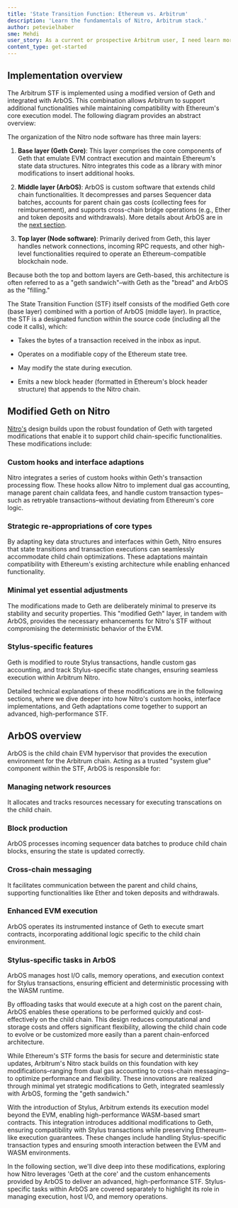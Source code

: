 ```yaml
---
title: 'State Transition Function: Ethereum vs. Arbitrum'
description: 'Learn the fundamentals of Nitro, Arbitrum stack.'
author: petevielhaber
sme: Mehdi
user_story: As a current or prospective Arbitrum user, I need learn more about Nitros design.
content_type: get-started
---
```



<!--
******************************************************
******************************************************
******************************************************
This seems like it may be a good candidate to move to /build-decentralized-apps/arbitrum-vs-ethereum/01-comparison-overview.mdx
******************************************************
******************************************************
******************************************************


This section explains the architecture and implementation of the <a data-quicklook-from="state-transition-function">State Transition Function</a> (STF) in Ethereum and the <a data-quicklook-from="arbitrum">Arbitrum</a> Nitro stack, highlighting their similarities and key differences.

## STF in Ethereum

In Ethereum, the STF receives transactions as inputs, processes them via the EVM, and produces the final state as output.

The Ethereum state is a vast data structure represented by a modified Merkle Patricia Trie. This structure holds all accounts, linking them via hashes and reducing the entire state to a single root hash stored on the <a data-quicklook-from="blockchain">blockchain</a>.

The Ethereum Virtual Machine (EVM) operates similarly to a mathematical function: given an input, it produces a deterministic output. Ethereum's STF encapsulates this behavior:

$$
Y(S, T) = S'
$$

Here, `S` represents the current state, `T` denotes the <a data-quicklook-from="transaction">transaction</a>, and `S'` is the new state resulting from the execution of `T`.

The EVM operates as a stack machine with a maximum depth of 1024 items. Each item is a 256-bit word, chosen for compatibility with 256-bit cryptography (e.g., Keccak-256 hashes and secp256k1 signatures).

During execution, the EVM uses transient _memory_ (a word-addresses byte array) that only persists for the duration of a transaction. In contrast, each contract maintains a persistent Merkle Patricia _storage_ trie–a word-addressable word array–that forms part of the global state.

<a data-quicklook-from="smart-contract">smart contract</a> bytecode compiles into a series of EVM opcodes
that perform standard stack operations (such as `XOR`, `AND`, `ADD`, `SUB`) and blockchain-specific operations
(such as `ADDRESS`, `BALANCE`, `BLOCKHASH`).

<a data-quicklook-from="geth">Geth</a> (go-Ethereum) is one of the primary <a data-quicklook-from="client">
  client
</a> implementations of Ethereum, serving as the practical embodiment of both the STF and the EVM execution
engine. It processes transactions by executing the smart contract's bytecode and updating the global
state, ensuring that every state change is deterministic and secure.

In essence, Geth converts transaction inputs into precise computational steps within the EVM, maintaining the intricate data structures that underpin Ethereum's blockchain. Its robust design not only powers the core operations of Ethereum but also provides the foundation for advanced modificaitons in platforms like the <a data-quicklook-from="arbitrum-nitro">Arbitrum Nitro</a> stack.

## STF on Arbitrum

The Arbitrum Nitro stack implements a modified version of Ethereum's STF. While it retains the core principles of Ethereum, several Arbitrum-specific features and processes distinguish it from Ethereum's implementation. Key differences include:

### Gas accounting

In Arbitrum, executing a transaction incurs two costs, one for executing on the <a data-quicklook-from="child-chain">child chain</a> and another for submitting transaction batches to the <a data-quicklook-from="parent-chain">parent chain</a>. This dual fee structure requires a different approach to gas accounting.

### Base fee mechanism

Gas prices and base fees on Arbitrum change differently from Ethereum's. Arbitrum maintains two base fees: one to track the cost of execution on the child chain and another to estimate the cost of posting batches to the parent chain. The mechanism that changes the child chain's base fee differs from what is currently on Ethereum.

### Cross-chain <a data-quicklook-from="bridge">bridge</a> functionalities

Arbitrum supports cross-chain messaging and regular transactions, facilitating seamless interactions between the child and parent chains.

### Block time and block number

The <a data-quicklook-from="arbitrum-chain">Arbitrum chain</a> uses two block numbers: the child chain's block number, and the block number of the first non-Arbitrum ancestor chain. Additionally, block times are determined by the child chain's sequencer clock, as described in the [Block numbers and time documentation](/build-decentralized-apps/arbitrum-vs-ethereum/02-block-numbers-and-time.mdx).

### Precompiles

Specific precompiled contracts on the Arbitrum chain will process Arbitrum-specific features. Moreover, individual Arbitrum chains may implement their own custom precompiles.

### Custom transaction types

Nitro Geth introduces several child chain-specific transaction types that utilize the non-standard [EIP-2718: Typed Transaction Envelope](https://eips.ethereum.org/EIPS/eip-2718). These types represent different transactions on the Arbitrum chain, such as retryable transactions.

### <a data-quicklook-from="stylus">Stylus</a> in the STF

With the introduction of Stylus, Arbitrum Nitro now supports executing smart contracts written in Rust, C, and C++, offering a high-performance alternative to the EVM. Unlike standard Ethereum transactions, Stylus contracts execute in a <a data-quicklook-from="wasm">WASM</a>-based runtime within <a data-quicklook-from="arbos">ArbOS</a>, leveraging efficient host I/O operations and optimized caching mechanisms.
-->

<!--

the below can be reused into a deep dive for the Geth Sandwich

-->

## Implementation overview

The Arbitrum STF is implemented using a modified version of Geth and integrated with ArbOS. This combination allows Arbitrum to support additional functionalities while maintaining compatibility with Ethereum's core execution model. The following diagram provides an abstract overview:

<ImageZoom src="/img/haw-geth-sandwich.svg" alt="Geth sandwich" className="img-600px" />

The organization of the Nitro node software has three main layers:

1. **Base layer (Geth Core)**: This layer comprises the core components of Geth that emulate EVM contract execution and maintain Ethereum's state data structures. Nitro integrates this code as a library with minor modifications to insert additional hooks.

2. **Middle layer (ArbOS)**: ArbOS is custom software that extends child chain functionalities. It decompresses and parses <a data-quicklook-from="sequencer">Sequencer</a> data batches, accounts for parent chain gas costs (collecting fees for reimbursement), and supports cross-chain bridge operations (e.g., Ether and token deposits and withdrawals). More details about ArbOS are in the [next section](#arbos-overview).

3. **Top layer (Node software)**: Primarily derived from Geth, this layer handles network connections, incoming RPC requests, and other high-level functionalities required to operate an Ethereum-compatible blockchain node.

Because both the top and bottom layers are Geth-based, this architecture is often referred to as a "geth sandwich"–with Geth as the "bread" and ArbOS as the "filling."

The State Transition Function (STF) itself consists of the modified Geth core (base layer) combined with a portion of ArbOS (middle layer). In practice, the STF is a designated function within the source code (including all the code it calls), which:

- Takes the bytes of a transaction received in the inbox as input.

- Operates on a modifiable copy of the Ethereum state tree.

- May modify the state during execution.

- Emits a new block header (formatted in Ethereum's block header structure) that appends to the Nitro chain.

## Modified Geth on Nitro

[Nitro's](https://github.com/OffchainLabs/nitro) design builds upon the robust foundation of Geth with targeted modifications that enable it to support child chain-specific functionalities. These modifications include:

### Custom hooks and interface adaptions

Nitro integrates a series of custom hooks within Geth's transaction processing flow. These hooks allow Nitro to implement dual gas accounting, manage parent chain calldata fees, and handle custom transaction types–such as retryable transactions–without deviating from Ethereum's core logic.

### Strategic re-appropriations of core types

By adapting key data structures and interfaces within Geth, Nitro ensures that state transitions and transaction executions can seamlessly accommodate child chain optimizations. These adaptations maintain compatibility with Ethereum's existing architecture while enabling enhanced functionality.

### Minimal yet essential adjustments

The modifications made to Geth are deliberately minimal to preserve its stability and security properties. This "modified Geth" layer, in tandem with ArbOS, provides the necessary enhancements for Nitro's STF without compromising the deterministic behavior of the EVM.

### Stylus-specific features

Geth is modified to route Stylus transactions, handle custom gas accounting, and track Stylus-specific state changes, ensuring seamless execution within Arbitrum Nitro.

Detailed technical explanations of these modifications are in the following sections, where we dive deeper into how Nitro's custom hooks, interface implementations, and Geth adaptations come together to support an advanced, high-performance STF.

## ArbOS overview

ArbOS is the child chain EVM hypervisor that provides the execution environment for the Arbitrum chain. Acting as a trusted "system glue" component within the STF, ArbOS is responsible for:

### Managing network resources

It allocates and tracks resources necessary for executing transcations on the child chain.

### Block production

ArbOS processes incoming sequencer data batches to produce child chain blocks, ensuring the state is updated correctly.

### Cross-chain messaging

It facilitates communication between the parent and child chains, supporting functionalities like Ether and token deposits and withdrawals.

### Enhanced EVM execution

ArbOS operates its instrumented instance of Geth to execute smart contracts, incorporating additional logic specific to the child chain environment.

### Stylus-specific tasks in ArbOS

ArbOS manages host I/O calls, memory operations, and execution context for Stylus transactions, ensuring efficient and deterministic processing with the WASM runtime.

By offloading tasks that would execute at a high cost on the parent chain, ArbOS enables these operations to be performed quickly and cost-effectively on the child chain. This design reduces computational and storage costs and offers significant flexibility, allowing the child chain code to evolve or be customized more easily than a parent chain-enforced architecture.

While Ethereum's STF forms the basis for secure and deterministic state updates, Arbitrum's Nitro stack builds on this foundation with key modifications–ranging from dual gas accounting to cross-chain messaging–to optimize performance and flexibility. These innovations are realized through minimal yet strategic modifications to Geth, integrated seamlessly with ArbOS, forming the "geth sandwich."

With the introduction of Stylus, Arbitrum extends its execution model beyond the EVM, enabling high-performance WASM-based smart contracts. This integration introduces additional modifications to Geth, ensuring compatibility with Stylus transactions while preserving Ethereum-like execution guarantees. These changes include handling Stylus-specific transaction types and ensuring smooth interaction between the EVM and WASM environments.

In the following section, we'll dive deep into these modifications, exploring how Nitro leverages 'Geth at the core' and the custom enhancements provided by ArbOS to deliver an advanced, high-performance STF. Stylus-specific tasks within ArbOS are covered separately to highlight its role in managing execution, host I/O, and memory operations.
